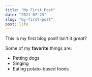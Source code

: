 ```yaml
---
title: "My First Post"
date: "2021-07-23"
slug: "my-first-post"
post: life
---
```


This is my first blog post! Isn't it _great_?

Some of my **favorite** things are:

- Petting dogs
- Singing
- Eating potato-based foods
